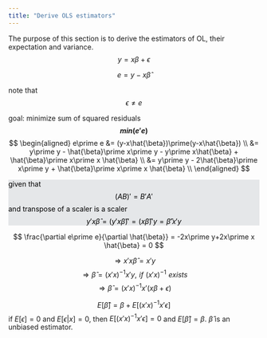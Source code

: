 ```yaml
---
title: "Derive OLS estimators"
---
```

The purpose of this section is to derive the estimators of OL, their expectation and variance.
$$ y = x\beta + \epsilon$$

$$ e = y-x\hat{\beta} $$

note that $$\epsilon  \neq e$$

goal: minimize sum of squared residuals **$$ min(e\prime e) $$**
$$
\begin{aligned}
e\prime e &=  (y-x\hat{\beta})\prime(y-x\hat{\beta}) \\
&= y\prime y - \hat{\beta}\prime x\prime y - y\prime x\hat{\beta} + \hat{\beta}\prime x\prime x \hat{\beta} \\
&= y\prime y - 2\hat{\beta}\prime x\prime y + \hat{\beta}\prime x\prime x \hat{\beta} \\
\end{aligned}
$$
<div style="background-color:#E5E7E9;color:black;matrixOperation:20px;">
given that
$$ (AB)\prime = B\prime A\prime $$
and transpose of a scaler is a scaler
$$ y\prime x \hat{\beta} = (y\prime x \hat{\beta})\prime = (x\hat{\beta})\prime y = \hat{\beta}\prime x\prime y $$
</div>


$$ \frac{\partial e\prime e}{\partial \hat{\beta}} = -2x\prime y+2x\prime x \hat{\beta} = 0 $$


$$ \Rightarrow x\prime x \hat{\beta} = x\prime y $$
$$ \Rightarrow \hat{\beta} = (x\prime x)^{-1}x\prime y ,\,\, if \,\, (x\prime x)^{-1} \,\, exists $$
$$ \Rightarrow \hat{\beta} = (x\prime x)^{-1}x\prime (x\beta + \epsilon)  $$

$$ E[ \hat{\beta}] = \beta + E[(x\prime x)^{-1}x\prime \epsilon]$$
if $E[\epsilon] =0$ and $E[\epsilon | x] = 0$, then $E[(x\prime x)^{-1}x\prime \epsilon] = 0$ and $E[ \hat{\beta}] = \beta$. $\hat{\beta}$ is an unbiased estimator.


